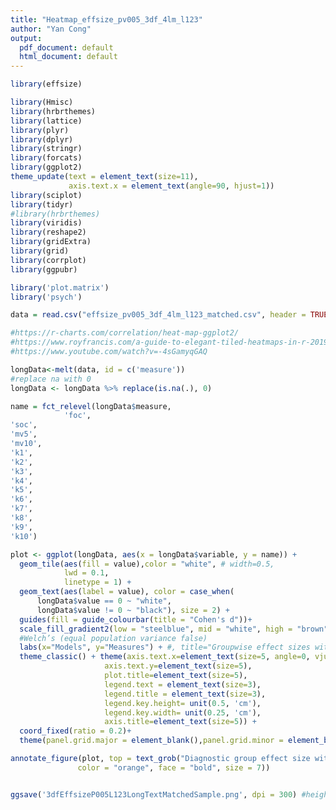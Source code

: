 ```yaml
---
title: "Heatmap_effsize_pv005_3df_4lm_l123"
author: "Yan Cong"
output:
  pdf_document: default
  html_document: default
---
```


```r
library(effsize)

library(Hmisc)
library(hrbrthemes)
library(lattice)
library(plyr)
library(dplyr)
library(stringr)
library(forcats)
library(ggplot2)
theme_update(text = element_text(size=11),
             axis.text.x = element_text(angle=90, hjust=1))
library(sciplot)
library(tidyr)
#library(hrbrthemes)
library(viridis)
library(reshape2)
library(gridExtra)
library(grid)
library(corrplot)
library(ggpubr)

library('plot.matrix')
library('psych')
```



```r
data = read.csv("effsize_pv005_3df_4lm_l123_matched.csv", header = TRUE)  
```


```r
#https://r-charts.com/correlation/heat-map-ggplot2/
#https://www.royfrancis.com/a-guide-to-elegant-tiled-heatmaps-in-r-2019/
#https://www.youtube.com/watch?v=-4sGamyqGAQ

longData<-melt(data, id = c('measure'))
#replace na with 0
longData <- longData %>% replace(is.na(.), 0)

name = fct_relevel(longData$measure, 
            'foc',
'soc',
'mv5',
'mv10',
'k1',
'k2',
'k3',
'k4',
'k5',
'k6',
'k7',
'k8',
'k9',
'k10')

plot <- ggplot(longData, aes(x = longData$variable, y = name)) + 
  geom_tile(aes(fill = value),color = "white", # width=0.5, 
            lwd = 0.1,
            linetype = 1) +
  geom_text(aes(label = value), color = case_when(
      longData$value == 0 ~ "white",
      longData$value != 0 ~ "black"), size = 2) +
  guides(fill = guide_colourbar(title = "Cohen's d"))+
  scale_fill_gradient2(low = "steelblue", mid = "white", high = "brown") +
  #Welch’s (equal population variance false)
  labs(x="Models", y="Measures") + #, title="Groupwise effect sizes with p<0.10. Open narratives."
  theme_classic() + theme(axis.text.x=element_text(size=5, angle=0, vjust=0.3),
                     axis.text.y=element_text(size=5), 
                     plot.title=element_text(size=5),
                     legend.text = element_text(size=3),
                     legend.title = element_text(size=3),
                     legend.key.height= unit(0.5, 'cm'),
                     legend.key.width= unit(0.25, 'cm'),
                     axis.title=element_text(size=5)) + 
  coord_fixed(ratio = 0.2)+
  theme(panel.grid.major = element_blank(),panel.grid.minor = element_blank(), panel.background = element_blank())

annotate_figure(plot, top = text_grob("Diagnostic group effect size with three levels of cleanings N=74 SSD=37 HV=37 (sig. 0.05) ", 
               color = "orange", face = "bold", size = 7))


ggsave('3dfEffsizeP005L123LongTextMatchedSample.png', dpi = 300) #height=5.5, width=8.8, units="in", 
```


